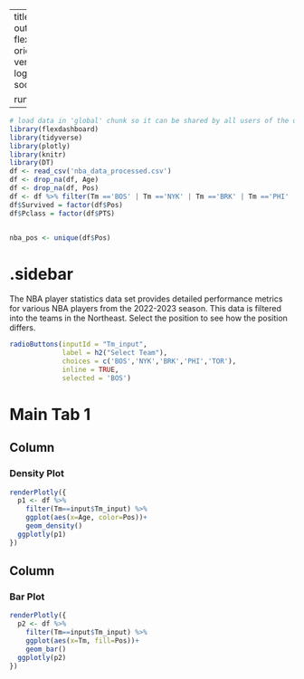 
---
title: "NBA - Radio Button"
output: 
  flexdashboard::flex_dashboard:
    orientation: columns
    vertical_layout: fill
    logo: logo.png
    source_code: embed
    social: menu

runtime: shiny
---

```r
# load data in 'global' chunk so it can be shared by all users of the dashboard
library(flexdashboard)
library(tidyverse)
library(plotly)
library(knitr)
library(DT)
df <- read_csv('nba_data_processed.csv')
df <- drop_na(df, Age)
df <- drop_na(df, Pos)
df <- df %>% filter(Tm =='BOS' | Tm =='NYK' | Tm =='BRK' | Tm =='PHI' | Tm =='TOR')
df$Survived = factor(df$Pos)
df$Pclass = factor(df$PTS)


nba_pos <- unique(df$Pos)
```

{.sidebar}
=======================================================================

The NBA player statistics data set provides detailed performance metrics for various NBA players from the 2022-2023 season. This data is filtered into the teams in the Northeast. Select the position to see how the position differs.


```r
radioButtons(inputId = "Tm_input", 
             label = h2("Select Team"),
             choices = c('BOS','NYK','BRK','PHI','TOR'),
             inline = TRUE,
             selected = 'BOS')
```

Main Tab 1
=======================================================================

Column {data-width=500}
-----------------------------------------------------------------------

### Density Plot

```r
renderPlotly({
  p1 <- df %>% 
    filter(Tm==input$Tm_input) %>% 
    ggplot(aes(x=Age, color=Pos))+
    geom_density()
  ggplotly(p1)
})
```

Column {data-width=500}
-----------------------------------------------------------------------

### Bar Plot

```r
renderPlotly({
  p2 <- df %>% 
    filter(Tm==input$Tm_input) %>% 
    ggplot(aes(x=Tm, fill=Pos))+
    geom_bar()
  ggplotly(p2)
})
```
